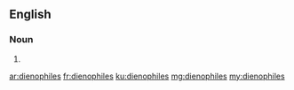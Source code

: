 ==English==

===Noun===
{{head|en|noun plural form}}

# {{plural of|dienophile|lang=en}}

[[ar:dienophiles]]
[[fr:dienophiles]]
[[ku:dienophiles]]
[[mg:dienophiles]]
[[my:dienophiles]]